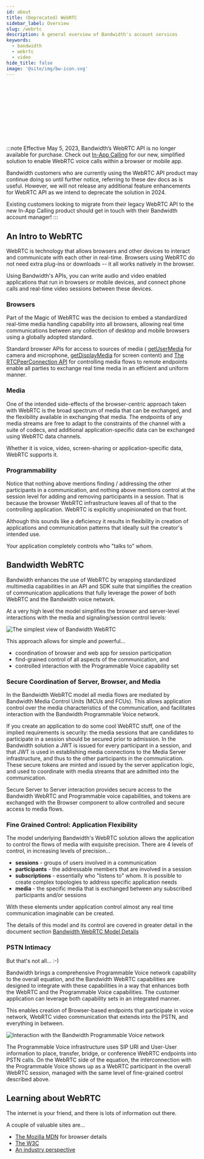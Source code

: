 ```yaml
---
id: about
title: (Deprecated) WebRTC
sidebar_label: Overview
slug: /webrtc
description: A general overview of Bandwidth's account services
keywords:
  - bandwidth
  - webrtc
  - video
hide_title: false
image: '@site/img/bw-icon.svg'
---
```



<Svg className='about-image'/> <br/>

:::note
Effective May 5, 2023, Bandwidth’s WebRTC API is no longer available for purchase. Check out [In-App Calling](/docs/voice/guides/inAppCalling/) for our new, simplified solution to enable WebRTC voice calls within a browser or mobile app.

Bandwidth customers who are currently using the WebRTC API product may continue doing so until further notice, referring to these dev docs as is useful. However, we will not release any additional feature enhancements for WebRTC API as we intend to deprecate the solution in 2024.

Existing customers looking to migrate from their legacy WebRTC API to the new In-App Calling product should get in touch with their Bandwidth account manager!
:::

## An Intro to WebRTC

WebRTC is technology that allows browsers and other devices to interact and communicate with each other in real-time. Browsers using WebRTC do not need extra plug-ins or downloads -- it all works natively in the browser.

Using Bandwidth's APIs, you can write audio and video enabled applications that run in browsers or mobile devices, and connect phone calls and real-time video sessions between these devices.

### Browsers

Part of the Magic of WebRTC was the decision to embed a standardized real-time media handling capability into all browsers, allowing real time communications between any collection of desktop and mobile browsers using a globally adopted standard.

Standard browser APIs for access to sources of media ( [getUserMedia](https://developer.mozilla.org/en-US/docs/Web/API/MediaDevices/getUserMedia) for camera and microphone, [getDisplayMedia](https://developer.mozilla.org/en-US/docs/Web/API/MediaDevices/getDisplayMedia) for screen content) and [The RTCPeerConnection API](https://developer.mozilla.org/en-US/docs/Web/API/RTCPeerConnection) for controlling media flows to remote endpoints enable all parties to exchange real time media in an efficient and uniform manner.

### Media

One of the intended side-effects of the browser-centric approach taken with WebRTC is the broad spectrum of media that can be exchanged, and the flexibility available in exchanging that media. The endpoints of any media streams are free to adapt to the constraints of the channel with a suite of codecs, and additional application-specific data can be exchanged using WebRTC data channels.

Whether it is voice, video, screen-sharing or application-specific data, WebRTC supports it.

### Programmability

Notice that nothing above mentions finding / addressing the other participants in a communication, and nothing above mentions control at the session level for adding and removing participants in a session. That is because the browser WebRTC infrastructure leaves all of that to the controlling application. WebRTC is explicitly unopinionated on that front.

Although this sounds like a deficiency it results in flexibility in creation of applications and communication patterns that ideally suit the creator's intended use.

Your application completely controls who "talks to" whom.

## Bandwidth WebRTC

Bandwidth enhances the use of WebRTC by wrapping standardized multimedia capabilities in an API and SDK suite that simplifies the creation of communication applications that fully leverage the power of both WebRTC and the Bandwidth voice network.

At a very high level the model simplifies the browser and server-level interactions with the media and signaling/session control levels:

![The simplest view of Bandwidth WebRTC](@site/static/img/docs-diagrams/webrtc/simple.svg)

This approach allows for simple and powerful...

- coordination of browser and web app for session participation
- find-grained control of all aspects of the communication, and
- controlled interaction with the Programmable Voice capability set

### Secure Coordination of Server, Browser, and Media

In the Bandwidth WebRTC model all media flows are mediated by Bandwidth Media Control Units (MCUs and FCUs). This allows application control over the media characteristics of the communication, and facilitates interaction with the Bandwidth Programmable Voice network.

If you create an application to do some cool WebRTC stuff, one of the implied requirements is security: the media sessions that are candidates to participate in a session should be secured prior to admission. In the Bandwidth solution a JWT is issued for every participant in a session, and that JWT is used in establishing media connections to the Media Server infrastructure, and thus to the other participants in the communication. These secure tokens are minted and issued by the server application logic, and used to coordinate with media streams that are admitted into the communication.

Secure Server to Server interaction provides secure access to the Bandwidth WebRTC and Programmable voice capabilities, and tokens are exchanged with the Browser component to allow controlled and secure access to media flows.

### Fine Grained Control: Application Flexibility

The model underlying Bandwidth's WebRTC solution allows the application to control the flows of media with exquisite precision. There are 4 levels of control, in increasing levels of precision...

- **sessions** - groups of users involved in a communication
- **participants** - the addressable members that are involved in a session
- **subscriptions** - essentially who "listens to" whom. It is possible to create complex topologies to address specific application needs
- **media** - the specific media that is exchanged between any subscribed participants and/or sessions

With these elements under application control almost any real time communication imaginable can be created.

The details of this model and its control are covered in greater detail in the document section [Bandwidth WebRTC Model Details](overview.md)

### PSTN Intimacy

But that's not all... :-)

Bandwidth brings a comprehensive Programmable Voice network capability to the overall equation, and the Bandwidth WebRTC capabilities are designed to integrate with these capabilities in a way that enhances both the WebRTC and the Programmable Voice capabilities. The customer application can leverage both capability sets in an integrated manner.

This enables creation of Browser-based endpoints that participate in voice network, WebRTC video communication that extends into the PSTN, and everything in between.

![Interaction with the Bandwidth Programmable Voice network](@site/static/img/docs-diagrams/webrtc/end-end-media-and-signaling.svg)

The Programmable Voice infrastructure uses SIP URI and User-User information to place, transfer, bridge, or conference WebRTC endpoints into PSTN calls. On the WebRTC side of the equation, the interconnection with the Programmable Voice shows up as a WebRTC participant in the overall WebRTC session, managed with the same level of fine-grained control described above.

## Learning about WebRTC

The internet is your friend, and there is lots of information out there.

A couple of valuable sites are...

- [The Mozilla MDN](https://developer.mozilla.org/en-US/docs/Web/API/WebRTC_API) for browser details
- [The W3C](https://www.w3.org/TR/webrtc/)
- [An industry perspective](https://bloggeek.me/what-is-webrtc/)
